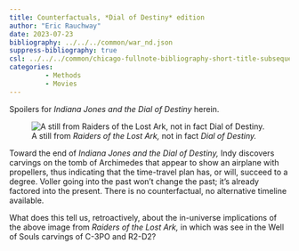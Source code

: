 ```yaml
---
title: Counterfactuals, *Dial of Destiny* edition
author: "Eric Rauchway"
date: 2023-07-23
bibliography: ../../../common/war_nd.json
suppress-bibliography: true
csl: ../../../common/chicago-fullnote-bibliography-short-title-subsequent.csl
categories:
         - Methods
         - Movies
---
```


Spoilers for *Indiana Jones and the Dial of Destiny* herein. 

![A still from *Raiders of the Lost Ark,* not in fact *Dial of Destiny.*](sw_raiders.png)

Toward the end of *Indiana Jones and the Dial of Destiny,* Indy discovers carvings on the tomb of Archimedes that appear to show an airplane with propellers, thus indicating that the time-travel plan has, or will, succeed to a degree. Voller going into the past won't change the past; it's already factored into the present. There is no counterfactual, no alternative timeline available.

What does this tell us, retroactively, about the in-universe implications of the above image from *Raiders of the Lost Ark,* in which was see in the Well of Souls carvings of C-3PO and R2-D2?
